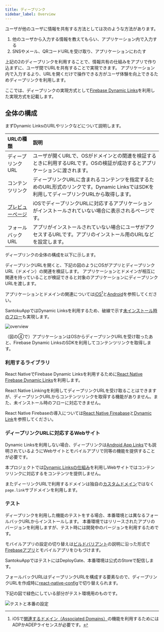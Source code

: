 ```yaml
---
title: ディープリンク
sidebar_label: Overview
---
```


ユーザが他のユーザに情報を共有する方法としては次のような方法があります。

 1. 他のユーザから入力する情報を教えてもらい、アプリケーション内で入力する
 1. SNSやメール、QRコードURLを受け取り、アプリケーションにわたす

上記の2のディープリンクを利用することで、情報共有の仕組みをアプリで作り込まずに、ユーザ間でURLを共有することで実現できます。
アプリケーション内で入力するより、URLを開くだけで操作できる方がユーザ体験を向上できるためディープリンクを利用します。

ここでは、ディープリンクの実現方式として[Firebase Dynamic Links](https://firebase.google.com/docs/dynamic-links)を利用した実現方式を記載します。

## 全体の構成

まずDynamic LinksのURLやリンクなどについて説明します。

|URLの種類|説明|
|:-------|:--|
|ディープリンクURL|ユーザが開くURLで、OSがドメインとの関連を検証するときに利用するURLです。OSの検証が成功するとアプリケーションに渡されます。|
|コンテンツリンク|ディープリンクURLに含まれるコンテンツを指定するためのURL形式のリンクです。Dynamic LinksではSDKを利用してディープリンクURLから取得します。|
|[プレビューページ](https://firebase.google.com/docs/dynamic-links/link-previews#app_preview_pages)|iOSでディープリンクURLに対応するアプリケーションがインストールされていない場合に表示されるページです。|
|フォールバックURL|アプリがインストールされていない場合にユーザがアクセスするURLです。アプリのインストール用のURLなどを設定します。|

ディープリンクの全体の構成を以下に示します。

ディープリンクURLを開くと、下記の図のようにOSがアプリとディープリンクURL（ドメイン）の関連を検証します。
アプリケーションとドメインが相互に関連を持っていることが検証できると対象のアプリケーションにディープリンクURLを渡します。

アプリケーションとドメインの関連については[iOS](https://firebase.google.com/docs/dynamic-links/ios/receive)[^1]と[Android](https://firebase.google.com/docs/dynamic-links/android/receive)を参照してください。

[^1]:iOSで[関連するドメイン（Associated Domains）](https://help.apple.com/developer-account/#/dev21218dfd6)の機能を利用するためにはADPかADEPライセンスが必要です。

SantokuAppではDynamic Linksを利用するため、破線で示す[未インストール時のフロー](https://firebase.google.com/docs/dynamic-links/operating-system-integrations)も実現します。

![overview](./overview.drawio.png)

（図の④で）アプリケーションはOSからディープリンクURLを受け取ったあと、Firebase Dynamic LinksのSDKを利用してコンテンツリンクを取得します。

### 利用するライブラリ

React NativeでFirebase Dynamic Linksを利用するために[React Native Firebase Dynamic Links](https://rnfirebase.io/dynamic-links/usage)を利用します。

React Native Linkingを利用してディープリンクURLを受け取ることはできますが、ディープリンクURLからコンテンツリンクを取得する機能がありません。また、未インストール時のフローに対応できません。

React Native Firebaseの導入については[React Native Fireabase](https://rnfirebase.io/)と[Dynamic Link](https://rnfirebase.io/dynamic-links/usage)を参照してください。

### ディープリンクURLに対応するWebサイト

Dynamic Linksを利用しない場合、ディープリンクは[Android App Links](https://developer.android.com/training/app-links#app-links-vs-deep-links)でも説明されているようにWebサイトとモバイルアプリで同等の機能を提供することが必要です。

本プロジェクトでは[Dynamic Linksの仕組み](https://firebase.google.com/docs/dynamic-links#how-does-it-work)を利用しWebサイトではコンテンツリンクに対応するをコンテンツを提供しません。

またディーリンクURLで利用するドメインは独自の[カスタムドメイン](https://firebase.google.com/docs/dynamic-links/custom-domains)ではなく`page.link`サブドメインを利用します。

### テスト

ディープリンクを利用した機能のテストをする場合、本番環境とは異なるフォールバックURLからインストールします。
本番環境ではリリースされたアプリのバージョンを利用しますが、テスト時には開発中のバージョンを利用するためです。

モバイルアプリの設定の切り替えは[ビルドバリアント](../../development/build-configuration.mdx)の説明に沿った形式で[Firebaseアプリ](https://firebase.google.com/docs/projects/learn-more)とモバイルアプリをひもづけます。

SantokuAppではテストにはDeployGate、本番環境は公式のStoreで配信します。

フォールバックURLはディープリンクURLを構成する要素なので、ディープリンクURLを作成時に[react-native-config](https://github.com/luggit/react-native-config)で切り替えられます。

下記の図で緑色にしている部分がテスト環境用のものです。

![テストと本番の設定](./test-setting.drawio.png)
